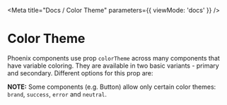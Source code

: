 

<Meta
    title="Docs / Color Theme"
    parameters={{
        viewMode: 'docs'
    }}
/>

# Color Theme

Phoenix components use prop `colorTheme` across many components that have variable coloring. They are available in two basic variants - primary and secondary. Different options for this prop are:

<Story name="Color Theme">
	<Colors />
</Story>

**NOTE:** Some components (e.g. <LinkTo kind="components-button--default">Button</LinkTo>) allow only certain color themes: `brand`, `success`, `error` and `neutral`.
